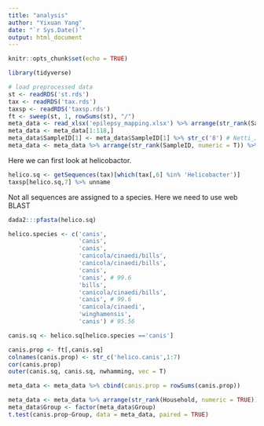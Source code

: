 ```yaml
---
title: "analysis"
author: "Yixuan Yang"
date: "`r Sys.Date()`"
output: html_document
---
```


```r
knitr::opts_chunk$set(echo = TRUE)
```

```r
library(tidyverse)
```


```r
# load preprocessed data
st <- readRDS('st.rds')
tax <- readRDS('tax.rds')
taxsp <- readRDS('taxsp.rds')
ft <- sweep(st, 1, rowSums(st), "/")
meta_data <- read_xlsx('epilepsy_mapping.xlsx') %>% arrange(str_rank(SampleID, numeric = T))
meta_data <- meta_data[1:118,]
meta_data$SampleID[1] <- meta_data$SampleID[1] %>% str_c('8') # Netti_J8 is missing in meta data file. should double check later
meta_data <- meta_data %>% arrange(str_rank(SampleID, numeric = T)) %>% data.frame(stringsAsFactors = T)
```

Here we can first look at helicobactor.

```r
helico.sq <- getSequences(tax)[which(tax[,6] %in% 'Helicobacter')]
taxsp[helico.sq,7] %>% unname
```

Not all sequences are assigned to a species. Here we need to use web BLAST

```r
dada2:::pfasta(helico.sq)
```
```r
helico.species <- c('canis',
                    'canis',
                    'canis',
                    'canicola/cinaedi/bills',
                    'canicola/cinaedi/bills',
                    'canis',
                    'canis', # 99.6
                    'bills',
                    'canicola/cinaedi/bills',
                    'canis', # 99.6
                    'canicola/cinaedi',
                    'winghamensis',
                    'canis') # 95.56

canis.sq <- helico.sq[helico.species =='canis']
```

```r
canis.prop <- ft[,canis.sq]
colnames(canis.prop) <- str_c('helico.canis',1:7)
cor(canis.prop)
outer(canis.sq, canis.sq, nwhamming, vec = T)
```

```r
meta_data <- meta_data %>% cbind(canis.prop = rowSums(canis.prop))
```

```r
meta_data <- meta_data %>% arrange(str_rank(Household, numeric = TRUE))
meta_data$Group <- factor(meta_data$Group)
t.test(canis.prop~Group, data = meta_data, paired = TRUE)
```

